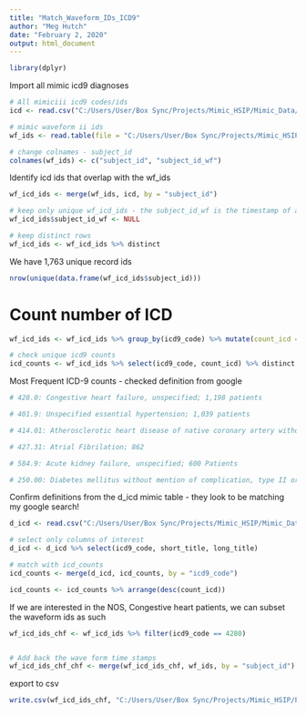 ---
title: "Match_Waveform_IDs_ICD9"
author: "Meg Hutch"
date: "February 2, 2020"
output: html_document
---

```{r}
library(dplyr)
```

Import all mimic icd9 diagnoses
```{r}
# All mimiciii icd9 codes/ids
icd <- read.csv("C:/Users/User/Box Sync/Projects/Mimic_HSIP/Mimic_Data/diagnoses_icd.csv")

# mimic waveform ii ids
wf_ids <- read.table(file = "C:/Users/User/Box Sync/Projects/Mimic_HSIP/Processed_Data/mimicii_matched_records.txt", sep = ";",colClasses = 'character')

# change colnames - subject_id
colnames(wf_ids) <- c("subject_id", "subject_id_wf") 
```

Identify icd ids that overlap with the wf_ids
```{r}
wf_icd_ids <- merge(wf_ids, icd, by = "subject_id")

# keep only unique wf_icd_ids - the subject_id_wf is the timestamp of a unique waveform so for now, we do not need it!
wf_icd_ids$subject_id_wf <- NULL

# keep distinct rows
wf_icd_ids <- wf_icd_ids %>% distinct
```

We have 1,763 unique record ids
```{r}
nrow(unique(data.frame(wf_icd_ids$subject_id)))
```

# Count number of ICD
```{r}
wf_icd_ids <- wf_icd_ids %>% group_by(icd9_code) %>% mutate(count_icd = n()) %>% arrange(desc(count_icd))

# check unique icd9 counts
icd_counts <- wf_icd_ids %>% select(icd9_code, count_icd) %>% distinct
```

Most Frequent ICD-9 counts - checked definition from google
```{r}
# 428.0: Congestive heart failure, unspecified; 1,198 patients

# 401.9: Unspecified essential hypertension; 1,039 patients

# 414.01: Atherosclerotic heart disease of native coronary artery without angina pectoris; 907 patients

# 427.31: Atrial Fibrilation; 862

# 584.9: Acute kidney failure, unspecified; 600 Patients

# 250.00: Diabetes mellitus without mention of complication, type II or unspecified type, not stated as uncontrolled; 573 patients

```

Confirm definitions from the d_icd mimic table - they look to be matching my google search!
```{r}
d_icd <- read.csv("C:/Users/User/Box Sync/Projects/Mimic_HSIP/Mimic_Data/d_icd_diagnoses.csv")

# select only columns of interest
d_icd <- d_icd %>% select(icd9_code, short_title, long_title)

# match with icd_counts
icd_counts <- merge(d_icd, icd_counts, by = "icd9_code")

icd_counts <- icd_counts %>% arrange(desc(count_icd))
```

If we are interested in the NOS, Congestive heart patients, we can subset the waveform ids as such
```{r}
wf_icd_ids_chf <- wf_icd_ids %>% filter(icd9_code == 4280)


# Add back the wave form time stamps
wf_icd_ids_chf_chf <- merge(wf_icd_ids_chf, wf_ids, by = "subject_id")
```

export to csv
```{r}
write.csv(wf_icd_ids_chf, "C:/Users/User/Box Sync/Projects/Mimic_HSIP/Processed_Data/wf_icd_ids_chf.csv", row.names = FALSE)
```
